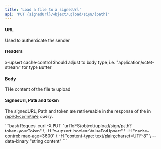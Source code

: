 ```yaml
---
title: 'Load a file to a signedUrl'
api: 'PUT {signedUrl}/object/upload/sign/{path}'
---
```

#### URL

<ParamField query="token" type="string" initialValue="{token}" required>
  Used to authenticate the sender
</ParamField>

#### Headers
<ParamField header="x-upsert" type="string" initialValue="booleanValueForUpsert" default="booleanValueForUpsert" required>
  x-upsert
</ParamField>

<ParamField header="cache-control" type="string" initialValue="max-age=3600" default="max-age=3600" required>
  cache-control
</ParamField>

<ParamField header="centent-type" type="string" initialValue="text/plain;charset=UTF-8" default="text/plain;charset=UTF-8" required>
  Should adjust to body type, i.e. "application/octet-stream" for type Buffer
</ParamField>

#### Body
<ParamField header="body" type="string | Buffer" initialValue="" required>
  THe content of the file to upload
</ParamField>

#### SignedUrl, Path and token

The signedURL, Path and token are retrieveable in the response of the in [/api/docs/initiate](https://docs.onedoclabs.com/api-reference/endpoint/initiates-a-documents-rendering) query.



<RequestExample>
```bash Request
  curl -X PUT "urlToFS/object/upload/sign/path?token=yourToken" \
     -H "x-upsert: booleanValueForUpsert" \
     -H "cache-control: max-age=3600" \
     -H "content-type: text/plain;charset=UTF-8" \
     --data-binary "string content"
```
</RequestExample>
